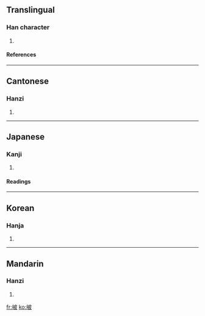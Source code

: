 ==Translingual==
===Han character===
{{Han char|rn=46|rad=山|as=05|sn=8|four=2474<sub>7</sub>|canj=山木竹水 (UDHE)}}
# {{defn|Han|sort=山05}}
====References====
{{Han ref|kx=0309.090|dkj=07975|dj=0609.050|hdz=10769.030|uh=5CA5|ud=23717|bh=CC69|bd=52329}}
----
==Cantonese==
===Hanzi===
{{yue-hanzi|jyut=|y=bei1, po1 pei4}}
# {{defn|Cantonese}}
----
==Japanese==
===Kanji===
{{ja-kanji|grade=|rs=山05}}
# {{defn|Japanese}} 
====Readings====
{{ja-readings|on=[[は]] (ha)|kun=[[くずれるさま]] (kuzurerusama)}}
----
==Korean==
===Hanja===
{{ko-hanja|hangeul=파|rv=pa|mr=p'a}}
# {{defn|Korean}}
----
==Mandarin==
===Hanzi===
{{cmn-hanzi|pin=[[bēi]] (bei1)|wg=pei<sup>1</sup>}}
# {{defn|Mandarin}}

[[fr:岥]]
[[ko:岥]]